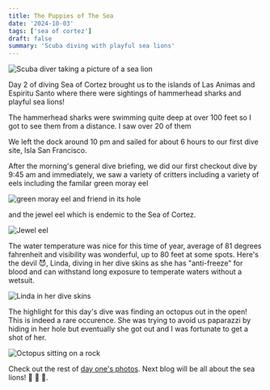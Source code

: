 ```yaml
---
title: The Puppies of The Sea
date: '2024-10-03'
tags: ['sea of cortez']
draft: false
summary: 'Scuba diving with playful sea lions'
---
```


<Image
  src="/static/images/sea-of-cortez-oct2024/g-sea-lion-pic.jpgg"
  width={500}
  height={500}
  alt="Scuba diver taking a picture of a sea lion"
/>

Day 2 of diving Sea of Cortez brought us to the islands of Las Animas and Espiritu Santo where there were sightings of hammerhead sharks and playful sea lions!

The hammerhead sharks were swimming quite deep at over 100 feet so I got to see them from a distance. I saw over 20 of them

We left the dock around 10 pm and sailed for about 6 hours to our first dive site, Isla San Francisco.

After the morning's general dive briefing, we did our first checkout dive by 9:45 am and immediately, we saw a variety of critters including a variety of eels including the familar green moray eel

<Image
  src="/static/images/sea-of-cortez-oct2024/moray-eel-san-francisco.jpg"
  width={800}
  height={840}
  alt="green moray eel and friend in its hole"
/>

and the jewel eel which is endemic to the Sea of Cortez.

<Image
  src="/static/images/sea-of-cortez-oct2024/jewel-eel.jpg"
  width={800}
  height={840}
  alt="Jewel eel"
/>

The water temperature was nice for this time of year, average of 81 degrees fahrenheit and visibility was wonderful, up to 80 feet at some spots. Here's the devil 😈, Linda, diving in her dive skins as she has "anti-freeze" for blood and can withstand long exposure to temperate waters without a wetsuit.

<Image
  src="/static/images/sea-of-cortez-oct2024/linda.jpg"
  width={800}
  height={840}
  alt="Linda in her dive skins"
/>

The highlight for this day's dive was finding an octopus out in the open! This is indeed a rare occurence. She was trying to avoid us paparazzi by hiding in her hole but eventually she got out and I was fortunate to get a shot of her.

<Image
  src="/static/images/sea-of-cortez-oct2024/octopus.jpg"
  width={800}
  height={840}
  alt="Octopus sitting on a rock"
/>

Check out the rest of [day one's photos](https://generosalitton.smugmug.com/SeaOfCortez-SanFrancisco-LaPartida/n-TB3PTn). Next blog will be all about the sea lions! 🦭 🦭 🦭.
